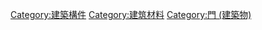 {{Commons category|Doors}}
{{Catmore}}

[[Category:建築構件|Category:建築構件]]
[[Category:建筑材料|Category:建筑材料]]
[[Category:門_(建築物)|Category:門 (建築物)]]